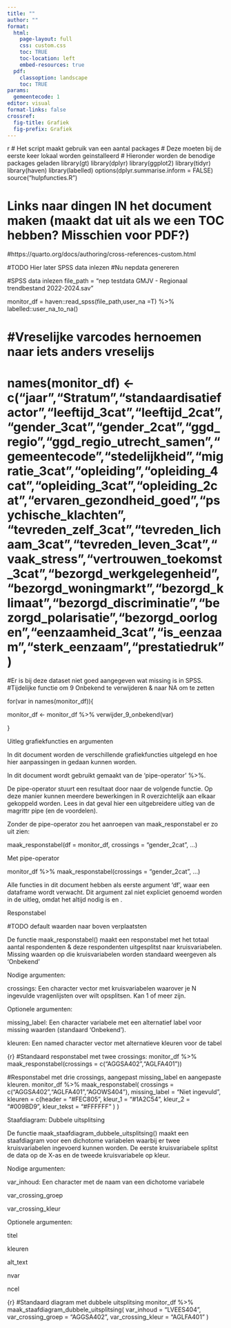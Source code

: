 ```yaml
---
title: ""
author: ""
format:
  html:
    page-layout: full
    css: custom.css
    toc: TRUE
    toc-location: left
    embed-resources: true
  pdf: 
    classoption: landscape
    toc: TRUE
params:
  gemeentecode: 1 
editor: visual
format-links: false
crossref:
  fig-title: Grafiek
  fig-prefix: Grafiek
---
```


{r, echo=F, message=F, warning=F}
# Het script maakt gebruik van een aantal packages
# Deze moeten bij de eerste keer lokaal worden geinstalleerd
# Hieronder worden de benodige packages geladen
library(gt)
library(dplyr)
library(ggplot2)
library(tidyr)
library(haven)
library(labelled)
options(dplyr.summarise.inform = FALSE)
source("hulpfuncties.R")

# Links naar dingen IN het document maken (maakt dat uit als we een TOC hebben? Misschien voor PDF?)
#https://quarto.org/docs/authoring/cross-references-custom.html

#TODO Hier later SPSS data inlezen
#Nu nepdata genereren 

#SPSS data inlezen
file_path = "nep testdata GMJV - Regionaal trendbestand 2022-2024.sav"


monitor_df = haven::read_spss(file_path,user_na =T) %>%
  labelled::user_na_to_na()


# #Vreselijke varcodes hernoemen naar iets anders vreselijs
# names(monitor_df) <- c("jaar","Stratum","standaardisatiefactor","leeftijd_3cat","leeftijd_2cat","gender_3cat","gender_2cat","ggd_regio","ggd_regio_utrecht_samen","gemeentecode","stedelijkheid","migratie_3cat","opleiding","opleiding_4cat","opleiding_3cat","opleiding_2cat","ervaren_gezondheid_goed","psychische_klachten", "tevreden_zelf_3cat","tevreden_lichaam_3cat","tevreden_leven_3cat","vaak_stress","vertrouwen_toekomst_3cat","bezorgd_werkgelegenheid","bezorgd_woningmarkt","bezorgd_klimaat","bezorgd_discriminatie","bezorgd_polarisatie","bezorgd_oorlogen","eenzaamheid_3cat","is_eenzaam","sterk_eenzaam","prestatiedruk")

#Er is bij deze dataset niet goed aangegeven wat missing is in SPSS.
#Tijdelijke functie om 9 Onbekend te verwijderen & naar NA om te zetten

for(var in names(monitor_df)){
  
  monitor_df <- monitor_df %>% verwijder_9_onbekend(var)

}




Uitleg grafiekfuncties en argumenten

In dit document worden de verschillende grafiekfuncties uitgelegd en hoe hier aanpassingen in gedaan kunnen worden.

In dit document wordt gebruikt gemaakt van de 'pipe-operator' %>%.

De pipe-operator stuurt een resultaat door naar de volgende functie. Op deze manier kunnen meerdere bewerkingen in R overzichtelijk aan elkaar gekoppeld worden. Lees in dat geval hier een uitgebreidere uitleg van de magrittr pipe (en de voordelen).

Zonder de pipe-operator zou het aanroepen van maak_responstabel er zo uit zien:

maak_responstabel(df = monitor_df, crossings = "gender_2cat", ...)

Met pipe-operator

monitor_df %>% maak_responstabel(crossings = "gender_2cat", ...)

Alle functies in dit document hebben als eerste argument 'df', waar een dataframe wordt verwacht. Dit argument zal niet expliciet genoemd worden in de uitleg, omdat het altijd nodig is en .

Responstabel

#TODO default waarden naar boven verplaatsten

De functie maak_responstabel() maakt een responstabel met het totaal aantal respondenten & deze respondenten uitgesplitst naar kruisvariabelen. Missing waarden op die kruisvariabelen worden standaard weergeven als 'Onbekend'

Nodige argumenten: 

crossings: Een character vector met kruisvariabelen waarover je N ingevulde vragenlijsten over wilt opsplitsen. Kan 1 of meer zijn.

Optionele argumenten:

missing_label: Een character variabele met een alternatief label voor missing waarden (standaard 'Onbekend'). 

kleuren: Een named character vector met alternatieve kleuren voor de tabel

{r}
#Standaard responstabel met twee crossings:
monitor_df %>% maak_responstabel(crossings = c("AGGSA402","AGLFA401"))

#Responstabel met drie crossings, aangepast missing_label en aangepaste kleuren.
monitor_df %>% maak_responstabel(
  crossings = c("AGGSA402","AGLFA401","AGOWS404"),
  missing_label = "Niet ingevuld",
  kleuren = c(header =  "#FEC805",
              kleur_1 = "#1A2C54",
              kleur_2 = "#009BD9",
              kleur_tekst = "#FFFFFF"
              )
  )



Staafdiagram: Dubbele uitsplitsing

De functie maak_staafdiagram_dubbele_uitsplitsing() maakt een staafdiagram voor een dichotome variabelen waarbij er twee kruisvariabelen ingevoerd kunnen worden. De eerste kruisvariabele splitst de data op de X-as en de tweede kruisvariabele op kleur.

Nodige argumenten:

var_inhoud: Een character met de naam van een dichotome variabele

var_crossing_groep

var_crossing_kleur

Optionele argumenten:

titel

kleuren

alt_text

nvar

ncel

{r}
#Standaard diagram met dubbele uitsplitsing
monitor_df %>% 
  maak_staafdiagram_dubbele_uitsplitsing(
    var_inhoud = "LVEES404",
    var_crossing_groep = "AGGSA402",
    var_crossing_kleur = "AGLFA401"
  )

